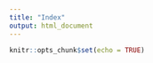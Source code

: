 ---
title: "Index"
output: html_document
---

```{r setup, include=FALSE}
knitr::opts_chunk$set(echo = TRUE)
```

